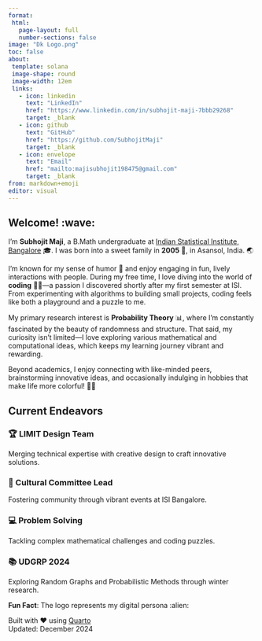```yaml
---
format: 
 html:
   page-layout: full
   number-sections: false
image: "Dk Logo.png" 
toc: false
about:
 template: solana
 image-shape: round
 image-width: 12em
 links:
   - icon: linkedin
     text: "LinkedIn"
     href: "https://www.linkedin.com/in/subhojit-maji-7bbb29268"
     target: _blank 
   - icon: github
     text: "GitHub"
     href: "https://github.com/SubhojitMaji"
     target: _blank
   - icon: envelope
     text: "Email"
     href: "mailto:majisubhojit198475@gmail.com"
     target: _blank
from: markdown+emoji
editor: visual
---
```


:::{.content-container .fade-in}

## Welcome! :wave: {.section-title}

I'm **Subhojit Maji**, a B.Math undergraduate at [Indian Statistical Institute, Bangalore](https://www.isibang.ac.in/) 🎓. I was born into a sweet family in **2005** 🍼, in Asansol, India. 🌏  

I’m known for my sense of humor 🤭 and enjoy engaging in fun, lively interactions with people. During my free time, I love diving into the world of **coding** 👨‍💻—a passion I discovered shortly after my first semester at ISI. From experimenting with algorithms to building small projects, coding feels like both a playground and a puzzle to me.  

My primary research interest is **Probability Theory** 📊, where I’m constantly fascinated by the beauty of randomness and structure. That said, my curiosity isn't limited—I love exploring various mathematical and computational ideas, which keeps my learning journey vibrant and rewarding.  

Beyond academics, I enjoy connecting with like-minded peers, brainstorming innovative ideas, and occasionally indulging in hobbies that make life more colorful! 🎨✨

## Current Endeavors {.section-title}

::: {.grid}

::: {.g-col-12 .g-col-md-6 .highlight-card .fade-in}
### 🏆 LIMIT Design Team
Merging technical expertise with creative design to craft innovative solutions.
:::

::: {.g-col-12 .g-col-md-6 .highlight-card .fade-in}
### 👥 Cultural Committee Lead
Fostering community through vibrant events at ISI Bangalore.
:::

::: {.g-col-12 .g-col-md-6 .highlight-card .fade-in}
### 💻 Problem Solving
Tackling complex mathematical challenges and coding puzzles.
:::

::: {.g-col-12 .g-col-md-6 .highlight-card .fade-in}
### 📚 UDGRP 2024
Exploring Random Graphs and Probabilistic Methods through winter research.
:::

:::

:::

::: {.footer-content}
**Fun Fact**: The logo represents my digital persona :alien:

Built with ❤️ using [Quarto](https://quarto.org)  
Updated: December 2024
:::